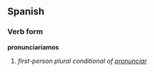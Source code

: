 ==Spanish==
===Verb form===
'''pronunciaríamos'''

# ''first-person plural conditional of [[pronunciar]]''